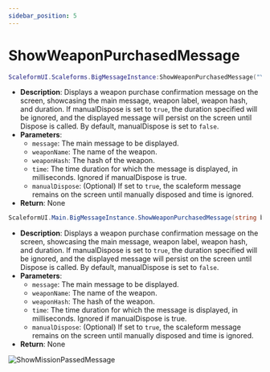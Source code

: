 ```yaml
---
sidebar_position: 5
---
```


# ShowWeaponPurchasedMessage


<Tabs>

<TabItem value="lua" label="Lua">

```lua
ScaleformUI.Scaleforms.BigMessageInstance:ShowWeaponPurchasedMessage("You bought a weapon", "Pistol", 0x1B06D571, 5000, false)
```
- **Description**: Displays a weapon purchase confirmation message on the screen, showcasing the main message, weapon label, weapon hash, and duration. If manualDispose is set to `true`, the duration specified will be ignored, and the displayed message will persist on the screen until Dispose is called. By default, manualDispose is set to `false`.
- **Parameters**:
  - `message`: The main message to be displayed.
  - `weaponName`: The name of the weapon.
  - `weaponHash`: The hash of the weapon.
  - `time`: The time duration for which the message is displayed, in milliseconds. Ignored if manualDispose is true.
  - `manualDispose`: (Optional) If set to `true`, the scaleform message remains on the screen until manually disposed and time is ignored.
- **Return**: None

</TabItem>
<TabItem value="csharp" label="C#">

```csharp
ScaleformUI.Main.BigMessageInstance.ShowWeaponPurchasedMessage(string bigMessage, string weaponName, WeaponHash weapon, int time = 5000, bool manualDispose = false);
```
- **Description**: Displays a weapon purchase confirmation message on the screen, showcasing the main message, weapon label, weapon hash, and duration. If manualDispose is set to `true`, the duration specified will be ignored, and the displayed message will persist on the screen until Dispose is called. By default, manualDispose is set to `false`.
- **Parameters**:
  - `message`: The main message to be displayed.
  - `weaponName`: The name of the weapon.
  - `weaponHash`: The hash of the weapon.
  - `time`: The time duration for which the message is displayed, in milliseconds. Ignored if manualDispose is true.
  - `manualDispose`: (Optional) If set to `true`, the scaleform message remains on the screen until manually disposed and time is ignored.
- **Return**: None

</TabItem>
</Tabs>

![ShowMissionPassedMessage](https://i.imgur.com/Q0qmUOl.png)